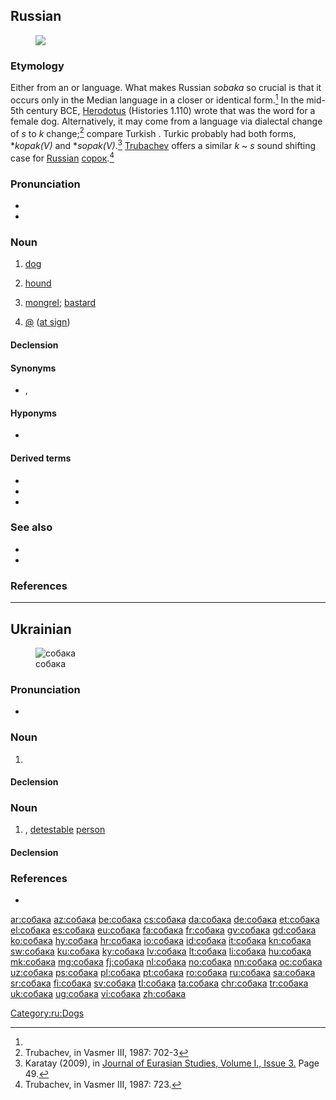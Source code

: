 ==Russian==
{{wikipedia|lang=ru}}
[[File:Laika.jpg|thumb|{{lang|ru|Собака}}]]

===Etymology===
Either from an {{etyl|ira|ru}} or {{etyl|trk|ru}} language. What makes Russian ''sobaka'' so crucial is that it occurs only in the Median language in a closer or identical form.<ref name="Karatay"/> In the mid-5th century BCE, [[w:Herodotus|Herodotus]] (Histories 1.110) wrote that {{term|sc=polytonic|σπάκα|tr=spaka|lang=xme}} was the {{etyl|xme|ru}} word for a female dog. Alternatively, it may come from a {{etyl|trk|ru}} language via dialectal change of ''s'' to ''k'' change;<ref>Trubachev, in Vasmer III, 1987: 702-3</ref> compare Turkish {{term|köpek|lang=tr}}. Turkic probably had both forms, *''kopak(V)'' and *''sopak(V)''.<ref name="Karatay">Karatay (2009), in [http://epa.oszk.hu/01500/01521/00003/pdf/00003.pdf Journal of Eurasian Studies, Volume I., Issue 3.] Page 49.</ref> [[Oleg Trubachyov|Trubachev]] offers a similar ''k'' ~ ''s'' sound shifting case for [[Russian]] [[сорок#Russian|сорок]].<ref>Trubachev, in Vasmer III, 1987: 723.</ref>

===Pronunciation===
* {{ru-IPA|соба́ка}}
* {{audio|Ru-собака.ogg|Audio|lang=ru}}

===Noun===
{{ru-noun+|соба́ка|a=an}}

# [[dog]]
#: {{ru-ux|[[сторожевой|сторожева́я]] соба́ка|[[watchdog]]|inline=y}}
#: {{ru-ux|[[дворовый|дворо́вая]] соба́ка|[[curr]], [[mongrel]], [[mutt]]|inline=y}}
#: {{ru-ux|[[вот|Вот]] [[где]] соба́ка [[зарывать|зарыта]]!|Now I see it!|inline=y}}
#: {{ru-ux|[[он|Его]] [[каждый|каждая]] соба́ка [[знать|зна́ет]]|Everyone knows him.|inline=y}}
#: {{ru-ux|[[голо́дный как соба́ка]]|as hungry as a dog; [[wolfish]], [[rapacious]]|inline=y}}
#: {{ru-ux|[[замёрзнуть как соба́ка]]|to be chilled to the marrow|inline=y}}
#: {{ru-ux|[[злой как соба́ка]]|[[mad as hell]]|inline=y}}
#: {{ru-ux|[[ну́жный как собаке пятая нога́]]|need like a hole in the head|inline=y}}
#: {{ru-ux|[[соба́ка на сене]]|[[dog in the manger]]|inline=y}}
#: {{ru-ux|[[собаку съесть]]|to know something inside out|inline=y}}
#: {{ru-ux|[[уста́ть как соба́ка]]|to be [[dog-tired]]|inline=y}}
# [[hound]]
#: {{ru-ux|соба́ка-[[ище́йка]]|[[bloodhound]]|inline=y}}
# {{context|pejorative|lang=ru}} [[mongrel]]; [[bastard]]
# {{context|Internet|lang=ru}} [[@]] ([[at sign]])

====Declension====
{{ru-noun-table|соба́ка|a=an}}

====Synonyms====
* {{l|ru|пёс}}, {{l|ru|су́ка}}

====Hyponyms====
* {{l|ru|дворня́га}}

====Derived terms====
* {{l|ru|по-соба́чьи}}
* {{l|ru|соба́чий}}
* {{l|ru|собачиться}}

===See also===
* {{l|ru|конура́}}
* {{l|ru|щено́к}}

===References===
<references/>

[[Category:ru:Dogs]]

----

==Ukrainian==
{{wikipedia|lang=uk}}
[[Image:Kintamani.jpg|thumb|собака]]

===Pronunciation===
* {{audio|Uk-собака.ogg|Audio|lang=uk}}

===Noun===
{{uk-noun|соба́ка|f-an|соба́ки|соба́ки}}

# {{l|en|dog}} {{gloss|animal}}

====Declension====
{{uk-decl-noun|соба́ка|соба́ки|соба́ки|соба́к|соба́ці|соба́кам|соба́ку|соба́ки, соба́к|соба́кою|соба́ками|соба́ці|соба́ках|соба́ко|соба́ки}}

===Noun===
{{uk-noun|соба́ка|f-an|соба́ки|соба́ки}}

# {{context|figuratively|pejorative|lang=uk}} {{l|en|scoundrel}}, [[detestable]] [[person]]

====Declension====
{{uk-decl-noun|соба́ка|соба́ки|соба́ки|соба́к|соба́ці|соба́кам|соба́ку|соба́к|соба́кой|соба́ками|соба́ці|соба́ках|соба́ко|соба́ки}}

===References===
* {{R:uk:SUM-11}}

[[ar:собака]]
[[az:собака]]
[[be:собака]]
[[cs:собака]]
[[da:собака]]
[[de:собака]]
[[et:собака]]
[[el:собака]]
[[es:собака]]
[[eu:собака]]
[[fa:собака]]
[[fr:собака]]
[[gv:собака]]
[[gd:собака]]
[[ko:собака]]
[[hy:собака]]
[[hr:собака]]
[[io:собака]]
[[id:собака]]
[[it:собака]]
[[kn:собака]]
[[sw:собака]]
[[ku:собака]]
[[ky:собака]]
[[lv:собака]]
[[lt:собака]]
[[li:собака]]
[[hu:собака]]
[[mk:собака]]
[[mg:собака]]
[[fj:собака]]
[[nl:собака]]
[[no:собака]]
[[nn:собака]]
[[oc:собака]]
[[uz:собака]]
[[ps:собака]]
[[pl:собака]]
[[pt:собака]]
[[ro:собака]]
[[ru:собака]]
[[sa:собака]]
[[sr:собака]]
[[fi:собака]]
[[sv:собака]]
[[tl:собака]]
[[ta:собака]]
[[chr:собака]]
[[tr:собака]]
[[uk:собака]]
[[ug:собака]]
[[vi:собака]]
[[zh:собака]]